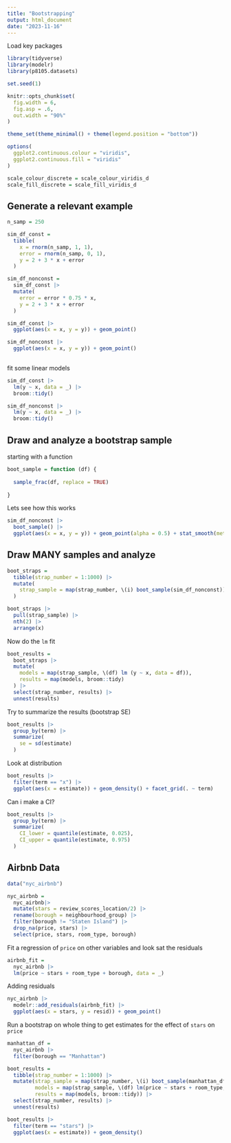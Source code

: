 ```yaml
---
title: "Bootstrapping"
output: html_document
date: "2023-11-16"
---
```


Load key packages 
```r
library(tidyverse)
library(modelr)
library(p8105.datasets)

set.seed(1)

knitr::opts_chunk$set(
  fig.width = 6,
  fig.asp = .6,
  out.width = "90%"
)

theme_set(theme_minimal() + theme(legend.position = "bottom"))

options(
  ggplot2.continuous.colour = "viridis",
  ggplot2.continuous.fill = "viridis"
)

scale_colour_discrete = scale_colour_viridis_d
scale_fill_discrete = scale_fill_viridis_d
```

## Generate a relevant example 
```r
n_samp = 250

sim_df_const = 
  tibble(
    x = rnorm(n_samp, 1, 1),
    error = rnorm(n_samp, 0, 1),
    y = 2 + 3 * x + error
  )

sim_df_nonconst =
  sim_df_const |> 
  mutate(
    error = error * 0.75 * x,
    y = 2 + 3 * x + error
  )

sim_df_const |> 
  ggplot(aes(x = x, y = y)) + geom_point()

sim_df_nonconst |> 
  ggplot(aes(x = x, y = y)) + geom_point()
  
```

fit some linear models 

```r
sim_df_const |> 
  lm(y ~ x, data = _) |> 
  broom::tidy()

sim_df_nonconst |> 
  lm(y ~ x, data = _) |> 
  broom::tidy()
```

## Draw and analyze a bootstrap sample 

starting with a function
```r
boot_sample = function (df) {
  
  sample_frac(df, replace = TRUE)
  
}
```

Lets see how this works 
```r
sim_df_nonconst |> 
  boot_sample() |> 
  ggplot(aes(x = x, y = y)) + geom_point(alpha = 0.5) + stat_smooth(method = "lm")
```


## Draw MANY samples and analyze

```r
boot_straps = 
  tibble(strap_number = 1:1000) |> 
  mutate(
    strap_sample = map(strap_number, \(i) boot_sample(sim_df_nonconst))
  )

boot_straps |> 
  pull(strap_sample) |> 
  nth(2) |> 
  arrange(x)
```

Now do the `lm` fit
```r
boot_results = 
  boot_straps |> 
  mutate(
    models = map(strap_sample, \(df) lm (y ~ x, data = df)),
    results = map(models, broom::tidy)
  ) |> 
  select(strap_number, results) |> 
  unnest(results)
```

Try to summarize the results (bootstrap SE)
```r
boot_results |> 
  group_by(term) |> 
  summarize(
    se = sd(estimate)
  )
```

Look at distribution 
```r
boot_results |> 
  filter(term == "x") |> 
  ggplot(aes(x = estimate)) + geom_density() + facet_grid(. ~ term)
```

Can i make a CI?
```r
boot_results |> 
  group_by(term) |> 
  summarize(
    CI_lower = quantile(estimate, 0.025),
    CI_upper = quantile(estimate, 0.975)
  )
```

## Airbnb Data
```r
data("nyc_airbnb")

nyc_airbnb = 
  nyc_airbnb|> 
  mutate(stars = review_scores_location/2) |> 
  rename(borough = neighbourhood_group) |> 
  filter(borough != "Staten Island") |> 
  drop_na(price, stars) |> 
  select(price, stars, room_type, borough)
```

Fit a regression of `price` on other variables and look sat the residuals 
```r
airbnb_fit = 
  nyc_airbnb |> 
  lm(price ~ stars + room_type + borough, data = _)
```

Adding residuals 
```r
nyc_airbnb |> 
  modelr::add_residuals(airbnb_fit) |> 
  ggplot(aes(x = stars, y = resid)) + geom_point()
```

Run a bootstrap on whole thing to get estimates for the effect of `stars` on `price`
```r
manhattan_df = 
  nyc_airbnb |> 
  filter(borough == "Manhattan")

boot_results = 
  tibble(strap_number = 1:1000) |> 
  mutate(strap_sample = map(strap_number, \(i) boot_sample(manhattan_df)),
         models = map(strap_sample, \(df) lm(price ~ stars + room_type, data = df)),
         results = map(models, broom::tidy)) |> 
  select(strap_number, results) |> 
  unnest(results)

boot_results |> 
  filter(term == "stars") |> 
  ggplot(aes(x = estimate)) + geom_density()

```





